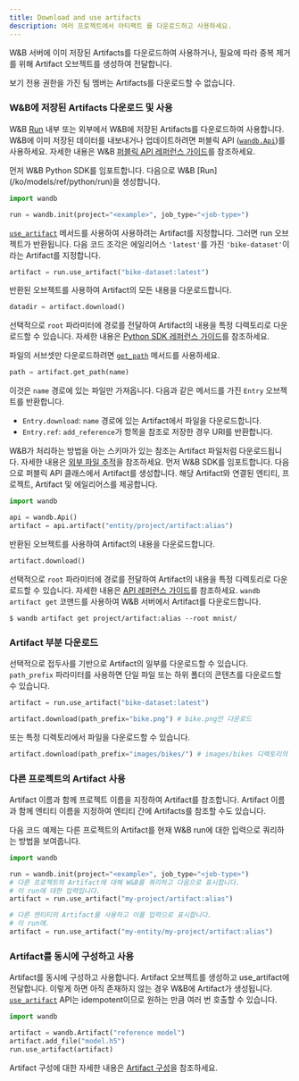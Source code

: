```yaml
---
title: Download and use artifacts
description: 여러 프로젝트에서 아티팩트 를 다운로드하고 사용하세요.
---
```


W&B 서버에 이미 저장된 Artifacts를 다운로드하여 사용하거나, 필요에 따라 중복 제거를 위해 Artifact 오브젝트를 생성하여 전달합니다.

<Note>
보기 전용 권한을 가진 팀 멤버는 Artifacts를 다운로드할 수 없습니다.
</Note>

### W&B에 저장된 Artifacts 다운로드 및 사용

W&B [Run](/ko/models/ref/python/run) 내부 또는 외부에서 W&B에 저장된 Artifacts를 다운로드하여 사용합니다. W&B에 이미 저장된 데이터를 내보내거나 업데이트하려면 퍼블릭 API ([`wandb.Api`](/ko/models/ref/python/public-api/api))를 사용하세요. 자세한 내용은 W&B [퍼블릭 API 레퍼런스 가이드](/ko/models/ref/python/public-api/)를 참조하세요.

<Tabs>
<Tab title="Run 중">
먼저 W&B Python SDK를 임포트합니다. 다음으로 W&B [Run](/ko/models/ref/python/run)을 생성합니다.

```python
import wandb

run = wandb.init(project="<example>", job_type="<job-type>")
```

[`use_artifact`](/ko/models/ref/python/run#use_artifact) 메서드를 사용하여 사용하려는 Artifact를 지정합니다. 그러면 run 오브젝트가 반환됩니다. 다음 코드 조각은 에일리어스 `'latest'`를 가진 `'bike-dataset'`이라는 Artifact를 지정합니다.

```python
artifact = run.use_artifact("bike-dataset:latest")
```

반환된 오브젝트를 사용하여 Artifact의 모든 내용을 다운로드합니다.

```python
datadir = artifact.download()
```

선택적으로 `root` 파라미터에 경로를 전달하여 Artifact의 내용을 특정 디렉토리로 다운로드할 수 있습니다. 자세한 내용은 [Python SDK 레퍼런스 가이드](/ko/models/ref/python/artifact#download)를 참조하세요.

파일의 서브셋만 다운로드하려면 [`get_path`](/ko/models/ref/python/artifact#get_path) 메서드를 사용하세요.

```python
path = artifact.get_path(name)
```

이것은 `name` 경로에 있는 파일만 가져옵니다. 다음과 같은 메서드를 가진 `Entry` 오브젝트를 반환합니다.

* `Entry.download`: `name` 경로에 있는 Artifact에서 파일을 다운로드합니다.
* `Entry.ref`: `add_reference`가 항목을 참조로 저장한 경우 URI를 반환합니다.

W&B가 처리하는 방법을 아는 스키마가 있는 참조는 Artifact 파일처럼 다운로드됩니다. 자세한 내용은 [외부 파일 추적](/ko/models/artifacts/track-external-files/)을 참조하세요.
</Tab>
<Tab title="Run 외부">
먼저 W&B SDK를 임포트합니다. 다음으로 퍼블릭 API 클래스에서 Artifact를 생성합니다. 해당 Artifact와 연결된 엔티티, 프로젝트, Artifact 및 에일리어스를 제공합니다.

```python
import wandb

api = wandb.Api()
artifact = api.artifact("entity/project/artifact:alias")
```

반환된 오브젝트를 사용하여 Artifact의 내용을 다운로드합니다.

```python
artifact.download()
```

선택적으로 `root` 파라미터에 경로를 전달하여 Artifact의 내용을 특정 디렉토리로 다운로드할 수 있습니다. 자세한 내용은 [API 레퍼런스 가이드](/ko/models/ref/python/artifact#download)를 참조하세요.
</Tab>
<Tab title="W&B CLI">
`wandb artifact get` 코맨드를 사용하여 W&B 서버에서 Artifact를 다운로드합니다.

```
$ wandb artifact get project/artifact:alias --root mnist/
```
</Tab>
</Tabs>

### Artifact 부분 다운로드

선택적으로 접두사를 기반으로 Artifact의 일부를 다운로드할 수 있습니다. `path_prefix` 파라미터를 사용하면 단일 파일 또는 하위 폴더의 콘텐츠를 다운로드할 수 있습니다.

```python
artifact = run.use_artifact("bike-dataset:latest")

artifact.download(path_prefix="bike.png") # bike.png만 다운로드
```

또는 특정 디렉토리에서 파일을 다운로드할 수 있습니다.

```python
artifact.download(path_prefix="images/bikes/") # images/bikes 디렉토리의 파일 다운로드
```
### 다른 프로젝트의 Artifact 사용

Artifact 이름과 함께 프로젝트 이름을 지정하여 Artifact를 참조합니다. Artifact 이름과 함께 엔티티 이름을 지정하여 엔티티 간에 Artifacts를 참조할 수도 있습니다.

다음 코드 예제는 다른 프로젝트의 Artifact를 현재 W&B run에 대한 입력으로 쿼리하는 방법을 보여줍니다.

```python
import wandb

run = wandb.init(project="<example>", job_type="<job-type>")
# 다른 프로젝트의 Artifact에 대해 W&B를 쿼리하고 다음으로 표시합니다.
# 이 run에 대한 입력입니다.
artifact = run.use_artifact("my-project/artifact:alias")

# 다른 엔티티의 Artifact를 사용하고 이를 입력으로 표시합니다.
# 이 run에.
artifact = run.use_artifact("my-entity/my-project/artifact:alias")
```

### Artifact를 동시에 구성하고 사용

Artifact를 동시에 구성하고 사용합니다. Artifact 오브젝트를 생성하고 use_artifact에 전달합니다. 이렇게 하면 아직 존재하지 않는 경우 W&B에 Artifact가 생성됩니다. [`use_artifact`](/ko/models/ref/python/run#use_artifact) API는 idempotent이므로 원하는 만큼 여러 번 호출할 수 있습니다.

```python
import wandb

artifact = wandb.Artifact("reference model")
artifact.add_file("model.h5")
run.use_artifact(artifact)
```

Artifact 구성에 대한 자세한 내용은 [Artifact 구성](/ko/models/artifacts/construct-an-artifact/)을 참조하세요.

